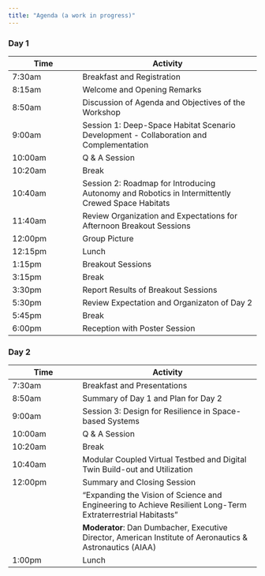 ```yaml
---
title: "Agenda (a work in progress)"
---
```


### Day 1

| Time | Activity |
|------|---------------|
| 7:30am | Breakfast and Registration |
| 8:15am | Welcome and Opening Remarks |
| 8:50am | Discussion of Agenda and Objectives of the Workshop | 
| 9:00am | Session 1: Deep-Space Habitat Scenario Development - Collaboration and Complementation |
| 10:00am | Q & A Session |
| 10:20am | Break |
| 10:40am | Session 2: Roadmap for Introducing Autonomy and Robotics in Intermittently Crewed Space Habitats |
| 11:40am | Review Organization and Expectations for Afternoon Breakout Sessions |
| 12:00pm | Group Picture |
| 12:15pm | Lunch |
| 1:15pm | Breakout Sessions |
| 3:15pm | Break |
| 3:30pm | Report Results of Breakout Sessions |
| 5:30pm | Review Expectation and Organizaton of Day 2 |
| 5:45pm | Break |
| 6:00pm | Reception with Poster Session |

### Day 2

| Time | Activity |
|------|---------------|
| 7:30am | Breakfast and Presentations |
| 8:50am | Summary of Day 1 and Plan for Day 2 |
| 9:00am | Session 3: Design for Resilience in Space-based Systems |
| 10:00am | Q & A Session |
| 10:20am | Break |
| 10:40am | Modular Coupled Virtual Testbed and Digital Twin Build-out and Utilization |
| 12:00pm | Summary and Closing Session |
|         | "Expanding the Vision of Science and Engineering to Achieve Resilient Long-Term Extraterrestrial Habitasts" |
|         | **Moderator**: Dan Dumbacher, Executive Director, American Institute of Aeronautics & Astronautics (AIAA) |
| 1:00pm | Lunch |
